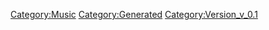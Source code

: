 {{Music
 |Name=シルバームーン・レッドムーン
 |ID=36
 |Cov=36
 |Cd=1
 |Nam=36
 |Div=36
 |Ma=2
 |SerieId=4
 |SerieLogoId=4
 |WavId=36
 |VariationId=0
 |Dsc=36
 |Strt=10
 |ValkyrieBattle=1
 |ValkyrieIntro=1
 |ValkyrieIntroSky=1
 |DivaSolo=1
 |DivaMulti=1
 |Exp=2
 |OfficialName=シルバームーン・レッドムーン
 |VocalName=飯島真理
 |Description=作品：超時空要塞マクロス<br /><br />歌手：飯島真理<br /><br />作詞：阿佐茜<br />作曲：羽田健太郎
 |StoryTitle=「まるで、生きてるみたいね」
 |StoryDesc=度重なる戦闘と、長く苦しい旅路の果てに、<br />遂にマクロスは地球への帰還を果たす。<br /><br />失ったものの多さに悲しむ乗員たち。それに寄り添う<br />ように流れるのは、ミンメイの歌だった。<br />姿は見えずとも、彼女の歌声は常に傍にある。
 |BuyURL=https://recochoku.jp/song/S14225880/single?ds=34294998
 |BannerId=1
 |AnmStoreURL=https://anime.dmkt-sp.jp/animestore/ci_pc?workId=20626
}}
[[Category:Music]]
[[Category:Generated]]
[[Category:Version_v_0.1]]
